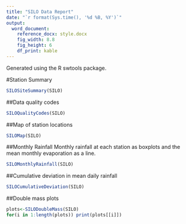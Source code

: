 ---
title: "SILO Data Report"
date: "`r format(Sys.time(), '%d %B, %Y')`"
output: 
  word_document:
    reference_docx: style.docx
    fig_width: 8.8
    fig_height: 6
    df_print: kable
---

Generated using the R swtools package.

#Station Summary
```{r echo=FALSE}
SILOSiteSummary(SILO)
```
##Data quality codes
```{r echo=FALSE}
SILOQualityCodes(SILO)
```

##Map of station locations
```{r echo=FALSE, warning=FALSE, message=FALSE}
SILOMap(SILO)
```

##Monthly Rainfall
Monthly rainfall at each station as boxplots and the mean monthly evaporation as a line.
```{r echo=FALSE}
SILOMonthlyRainfall(SILO)
```

##Cumulative deviation in mean daily rainfall
```{r echo=FALSE}
SILOCumulativeDeviation(SILO)
```

##Double mass plots
```{r echo=FALSE}
plots<-SILODoubleMass(SILO)
for(i in 1:length(plots)) print(plots[[i]])
```

